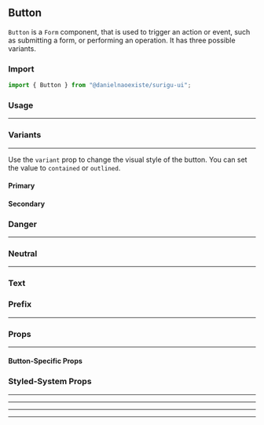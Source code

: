 

## Button

`Button` is a `Form` component, that is used to trigger an action or event, such as submitting a form, or performing an operation.
It has three possible variants.

### Import

```js
import { Button } from "@danielnaoexiste/surigu-ui";
```

### Usage

<Canvas>
  <Story id="form-button--primary" />
</Canvas>

<hr />

### Variants

<hr />

Use the `variant` prop to change the visual style of the button. You can set the value to `contained` or `outlined`.

#### Primary

<Canvas>
  <Story id="form-button--primary" />
</Canvas>

#### Secondary

<Canvas>
  <Story id="form-button--secondary" />
</Canvas>

### Danger

<hr />

<Canvas>
  <Story id="form-button--danger" />
</Canvas>

### Neutral

<hr />

<Canvas>
  <Story id="form-button--neutral" />
</Canvas>

### Text

<Canvas>
  <Story id="form-button--text-btn" />
</Canvas>

### Prefix

<hr />

<Canvas>
  <Story id="form-button--prefix" />
</Canvas>

### Props

<hr />

#### Button-Specific Props

<ArgsTable from={Button} />

### Styled-System Props

<hr />

<SpaceDocs />
<hr />
<BorderDocs />
<hr />
<LayoutDocs />
<hr />
<TypographyDocs />
